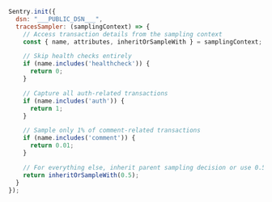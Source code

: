 ```javascript
Sentry.init({
  dsn: "___PUBLIC_DSN___",
  tracesSampler: (samplingContext) => {
    // Access transaction details from the sampling context
    const { name, attributes, inheritOrSampleWith } = samplingContext;

    // Skip health checks entirely
    if (name.includes('healthcheck')) {
      return 0;
    }

    // Capture all auth-related transactions
    if (name.includes('auth')) {
      return 1;
    }

    // Sample only 1% of comment-related transactions
    if (name.includes('comment')) {
      return 0.01;
    }

    // For everything else, inherit parent sampling decision or use 0.5
    return inheritOrSampleWith(0.5);
  }
});
```
